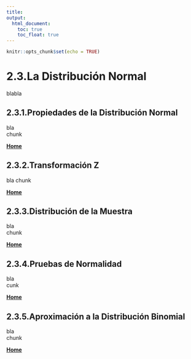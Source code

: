 ```yaml
---
title:
output:
  html_document:
    toc: true
    toc_float: true
---
```


```r
knitr::opts_chunk$set(echo = TRUE)
```

# 2.3.La Distribución Normal

blabla

## 2.3.1.Propiedades de la Distribución Normal

bla  
chunk  

[  __Home__](https://dsfernandez.github.io/bioestadisticas/index.html)

## 2.3.2.Transformación Z

bla
chunk  

[  __Home__](https://dsfernandez.github.io/bioestadisticas/index.html)

## 2.3.3.Distribución de la Muestra

bla  
chunk  

[  __Home__](https://dsfernandez.github.io/bioestadisticas/index.html)

## 2.3.4.Pruebas de Normalidad

bla  
cunk  

[  __Home__](https://dsfernandez.github.io/bioestadisticas/index.html)

## 2.3.5.Aproximación a la Distribución Binomial

bla  
chunk  

[  __Home__](https://dsfernandez.github.io/bioestadisticas/index.html)

